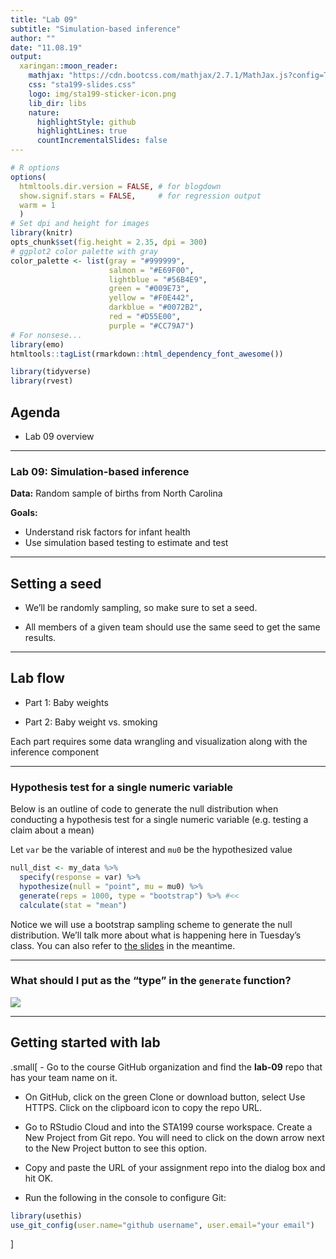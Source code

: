 ```yaml
---
title: "Lab 09"
subtitle: "Simulation-based inference"
author: ""
date: "11.08.19"
output:
  xaringan::moon_reader:
    mathjax: "https://cdn.bootcss.com/mathjax/2.7.1/MathJax.js?config=TeX-MML-AM_HTMLorMML"
    css: "sta199-slides.css"
    logo: img/sta199-sticker-icon.png
    lib_dir: libs
    nature:
      highlightStyle: github
      highlightLines: true
      countIncrementalSlides: false
---
```


```r
# R options
options(
  htmltools.dir.version = FALSE, # for blogdown
  show.signif.stars = FALSE,     # for regression output
  warm = 1
  )
# Set dpi and height for images
library(knitr)
opts_chunk$set(fig.height = 2.35, dpi = 300) 
# ggplot2 color palette with gray
color_palette <- list(gray = "#999999", 
                      salmon = "#E69F00", 
                      lightblue = "#56B4E9", 
                      green = "#009E73", 
                      yellow = "#F0E442", 
                      darkblue = "#0072B2", 
                      red = "#D55E00", 
                      purple = "#CC79A7")
# For nonsese...
library(emo)
htmltools::tagList(rmarkdown::html_dependency_font_awesome())
```

```r
library(tidyverse)
library(rvest)
```


## Agenda

- Lab 09 overview

---

### Lab 09: Simulation-based inference

**Data:** Random sample of births from North Carolina

**Goals:** 

- Understand risk factors for infant health
- Use simulation based testing to estimate and test

---

## Setting a seed

- We'll be randomly sampling, so make sure to set a seed.

- All members of a given team should use the same seed to get the same results.

---

## Lab flow

- Part 1: Baby weights

- Part 2: Baby weight vs. smoking

Each part requires some data wrangling and visualization along with the inference component

---

### Hypothesis test for a single numeric variable

Below is an outline of code to generate the null distribution when conducting a hypothesis test for a single numeric variable (e.g. testing a claim about a mean)

Let `var` be the variable of interest and `mu0` be the hypothesized value

```r
null_dist <- my_data %>%
  specify(response = var) %>%
  hypothesize(null = "point", mu = mu0) %>%
  generate(reps = 1000, type = "bootstrap") %>% #<<
  calculate(stat = "mean")
```

Notice we will use a bootstrap sampling scheme to generate the null distribution. We'll talk more about what is happening here in Tuesday's class.  You can also refer to [the slides](https://www2.stat.duke.edu/courses/Fall19/sta199.001/slides/lec-slides/10b-sim-test-pt2.html#36) in the meantime.

---

### What should I put as the "type" in the `generate` function?



![](img/sim-inference-chart.png)

---

## Getting started with lab

.small[
- Go to the course GitHub organization and find the **lab-09** repo that has your team name on it.

- On GitHub, click on the green Clone or download button, select Use HTTPS. Click on the clipboard icon to copy the repo URL.

- Go to RStudio Cloud and into the STA199 course workspace. Create a New Project from Git repo. You will need to click on the down arrow next to the New Project button to see this option.

- Copy and paste the URL of your assignment repo into the dialog box and hit OK.

- Run the following in the console to configure Git: 

```r
library(usethis)
use_git_config(user.name="github username", user.email="your email")
```
]